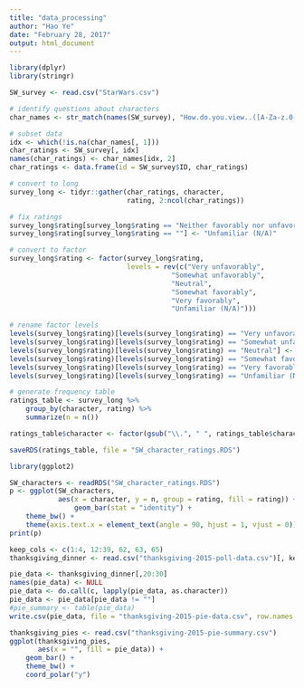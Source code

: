 ```yaml
---
title: "data_processing"
author: "Hao Ye"
date: "February 28, 2017"
output: html_document
---
```


```r
library(dplyr)
library(stringr)

SW_survey <- read.csv("StarWars.csv")

# identify questions about characters
char_names <- str_match(names(SW_survey), "How.do.you.view..([A-Za-z.0-9]+).")

# subset data
idx <- which(!is.na(char_names[, 1]))
char_ratings <- SW_survey[, idx]
names(char_ratings) <- char_names[idx, 2]
char_ratings <- data.frame(id = SW_survey$ID, char_ratings)

# convert to long
survey_long <- tidyr::gather(char_ratings, character, 
                             rating, 2:ncol(char_ratings))

# fix ratings
survey_long$rating[survey_long$rating == "Neither favorably nor unfavorably (neutral)"] <- "Neutral"
survey_long$rating[survey_long$rating == ""] <- "Unfamiliar (N/A)"

# convert to factor
survey_long$rating <- factor(survey_long$rating, 
                             levels = rev(c("Very unfavorably", 
                                        "Somewhat unfavorably", 
                                        "Neutral", 
                                        "Somewhat favorably", 
                                        "Very favorably", 
                                        "Unfamiliar (N/A)")))

# rename factor levels
levels(survey_long$rating)[levels(survey_long$rating) == "Very unfavorably"] <- "1 - Very unfavorably"
levels(survey_long$rating)[levels(survey_long$rating) == "Somewhat unfavorably"] <- "2 - Somewhat unfavorably"
levels(survey_long$rating)[levels(survey_long$rating) == "Neutral"] <- "3 - Neutral"
levels(survey_long$rating)[levels(survey_long$rating) == "Somewhat favorably"] <- "4 - Somewhat favorably"
levels(survey_long$rating)[levels(survey_long$rating) == "Very favorably"] <- "5 - Very favorably"
levels(survey_long$rating)[levels(survey_long$rating) == "Unfamiliar (N/A)"] <- "NA - Unfamiliar"

# generate frequency table
ratings_table <- survey_long %>%
    group_by(character, rating) %>%
    summarize(n = n())

ratings_table$character <- factor(gsub("\\.", " ", ratings_table$character))

saveRDS(ratings_table, file = "SW_character_ratings.RDS")
```

```r
library(ggplot2)

SW_characters <- readRDS("SW_character_ratings.RDS")
p <- ggplot(SW_characters, 
            aes(x = character, y = n, group = rating, fill = rating)) + 
                geom_bar(stat = "identity") + 
    theme_bw() + 
    theme(axis.text.x = element_text(angle = 90, hjust = 1, vjust = 0))
print(p)
```

```r
keep_cols <- c(1:4, 12:39, 62, 63, 65)
thanksgiving_dinner <- read.csv("thanksgiving-2015-poll-data.csv")[, keep_cols]

pie_data <- thanksgiving_dinner[,20:30]
names(pie_data) <- NULL
pie_data <- do.call(c, lapply(pie_data, as.character))
pie_data <- pie_data[pie_data != ""]
#pie_summary <- table(pie_data)
write.csv(pie_data, file = "thanksgiving-2015-pie-data.csv", row.names = FALSE)
```

```r
thanksgiving_pies <- read.csv("thanksgiving-2015-pie-summary.csv")
ggplot(thanksgiving_pies, 
       aes(x = "", fill = pie_data)) + 
    geom_bar() + 
    theme_bw() + 
    coord_polar("y")
```

